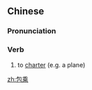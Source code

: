 ==Chinese==
{{zh-forms}}

===Pronunciation===
{{zh-pron
|m=bāochéng
|c=baau1 sing4
|cat=v
}}

===Verb===
{{zh-verb}}

# to [[charter]] (e.g. a plane)

[[zh:包乘]]